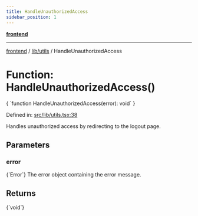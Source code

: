 ```yaml
---
title: HandleUnauthorizedAccess
sidebar_position: 1
---
```



[**frontend**](../../..)

***

[frontend](../../..) / [lib/utils](..) / HandleUnauthorizedAccess

# Function: HandleUnauthorizedAccess()

<CodeBlock language="ts">
{ `function HandleUnauthorizedAccess(error): void` }
</CodeBlock>

Defined in: [src/lib/utils.tsx:38](https://github.com/svsticky/CommitteeClash/blob/42e3ab31b18c9cdd65955be0ecd3ca0a2cb493b5/frontend/src/lib/utils.tsx#L38)

Handles unauthorized access by redirecting to the logout page.

## Parameters

### error
<CodeBlock language="ts">
{`Error`}
</CodeBlock>
The error object containing the error message.

## Returns
<CodeBlock language="ts">
{`void`}
</CodeBlock>